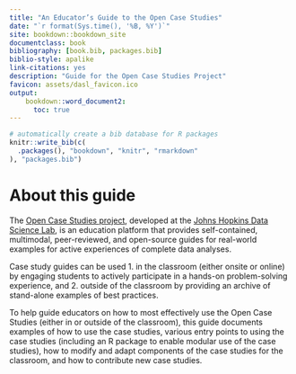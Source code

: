 ```yaml
---
title: "An Educator’s Guide to the Open Case Studies"
date: "`r format(Sys.time(), '%B, %Y')`"
site: bookdown::bookdown_site
documentclass: book
bibliography: [book.bib, packages.bib]
biblio-style: apalike
link-citations: yes
description: "Guide for the Open Case Studies Project"
favicon: assets/dasl_favicon.ico
output:
    bookdown::word_document2:
      toc: true
---
```


```r
# automatically create a bib database for R packages
knitr::write_bib(c(
  .packages(), "bookdown", "knitr", "rmarkdown"
), "packages.bib")
```

# About this guide {-}

The [Open Case Studies project](https://www.opencasestudies.org), developed at the [Johns Hopkins Data Science Lab](https://jhudatascience.org/), is an education platform that provides self-contained, multimodal, peer-reviewed, and open-source guides for real-world examples for active experiences of complete data analyses. 

Case study guides can be used 1. in the classroom (either onsite or online) by engaging students to actively participate in a hands-on problem-solving experience, and 2. outside of the classroom by providing an archive of stand-alone examples of best practices. 

To help guide educators on how to most effectively use the Open Case Studies (either in or outside of the classroom), this guide documents examples of how to use the case studies, various entry points to using the case studies (including an R package to enable modular use of the case studies), how to modify and adapt components of the case studies for the classroom, and how to contribute new case studies. 

